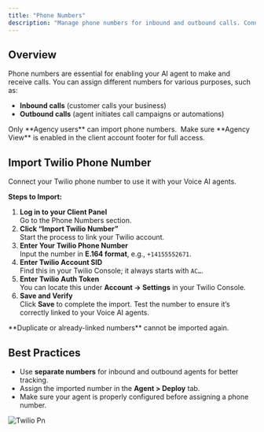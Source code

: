 ```yaml
---
title: "Phone Numbers"
description: "Manage phone numbers for inbound and outbound calls. Connect your AI agents to real phone numbers imported from supported providers like Twilio, enabling full calling functionality."
---
```


## **Overview**

Phone numbers are essential for enabling your AI agent to make and receive calls. You can assign different numbers for various purposes, such as:

- **Inbound calls** (customer calls your business)
- **Outbound calls** (agent initiates call campaigns or automations)

<Warning>
  Only **Agency users** can import phone numbers.
</Warning>

<Warning>
   Make sure **Agency View** is enabled in the client account footer for full access.
</Warning>

## **Import Twilio Phone Number**

Connect your Twilio phone number to use it with your Voice AI agents.

**Steps to Import:**

1. **Log in to your Client Panel**\
   Go to the Phone Numbers section.
2. **Click “Import Twilio Number”**\
   Start the process to link your Twilio account.
3. **Enter Your Twilio Phone Number**\
   Input the number in **E.164 format**, e.g., `+14155552671`.
4. **Enter Twilio Account SID**\
   Find this in your Twilio Console; it always starts with `AC…`.
5. **Enter Twilio Auth Token**\
   You can locate this under **Account → Settings** in your Twilio Console.
6. **Save and Verify**\
   Click **Save** to complete the import. Test the number to ensure it’s correctly linked to your Voice AI agents.

<Note>
  **Duplicate or already-linked numbers** cannot be imported again.
</Note>

## **Best Practices**

- Use **separate numbers** for inbound and outbound agents for better tracking.
- Assign the imported number in the **Agent \> Deploy** tab.
- Make sure your agent is properly configured before assigning a phone number.

![Twilio Pn](/images/twilio.png)